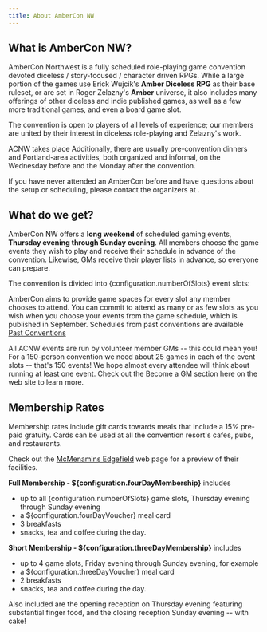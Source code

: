 ```yaml
---
title: About AmberCon NW
---
```



## What is AmberCon NW?

AmberCon Northwest is a fully scheduled role-playing game convention devoted diceless / story-focused / character driven
RPGs. While a large portion of the games use Erick Wujcik's **Amber Diceless RPG** as their base ruleset, or are set in
Roger Zelazny's **Amber** universe, it also includes many offerings of other diceless and indie published games, as well
as a few more traditional games, and even a board game slot.

The convention is open to players of all levels of experience; our members are united by their interest in
diceless role-playing and Zelazny's work.

ACNW <ConventionYear/> takes place <ConventionsDatesFull pre='from' intra='through' post='.' /> Additionally, there are usually
pre-convention dinners and Portland-area activities, both organized and informal, on the Wednesday before and the
Monday after the convention.

If you have never attended an AmberCon before and have questions about the setup or scheduling, please contact
the organizers at <ContactEmail />.

## What do we get?

AmberCon NW offers a **long weekend** of scheduled gaming events,
**Thursday evening through Sunday evening**. All members choose the game events they wish to play
and receive their schedule in advance of the convention. Likewise, GMs receive their player lists in advance, so everyone
can prepare.

The convention is divided into {configuration.numberOfSlots} event slots:

<SlotDescriptionList />

AmberCon aims to provide game spaces for every slot any member chooses to attend.
You can commit to attend as many or as few slots as you wish when you choose your events from the game schedule,
which is published in September. Schedules from past conventions are available [Past Conventions](/game-history)

All ACNW events are run by volunteer member GMs -- this could mean you! For a 150-person convention we need
about 25 games in each of the event slots -- that's 150 events! We hope almost every attendee will think about
running at least one event. Check out the Become a GM section here on the web site to learn more.

## Membership Rates

Membership rates include gift cards towards meals that include a 15% pre-paid gratuity. Cards can be used at all
the convention resort's cafes, pubs, and restaurants.

Check out the [McMenamins Edgefield](https://www.mcmenamins.com/edgefield) web page for a preview of their facilities.

**Full Membership - ${configuration.fourDayMembership}** includes

* up to all {configuration.numberOfSlots} game slots, Thursday evening through Sunday evening
* a ${configuration.fourDayVoucher} meal card
* 3 breakfasts
* snacks, tea and coffee during the day.

**Short Membership - ${configuration.threeDayMembership}** includes

* up to 4 game slots, Friday evening through Sunday evening, for example
* a ${configuration.threeDayVoucher} meal card
* 2 breakfasts
* snacks, tea and coffee during the day.

Also included are the opening reception on Thursday evening featuring substantial
finger food, and the closing reception Sunday evening -- with cake!
